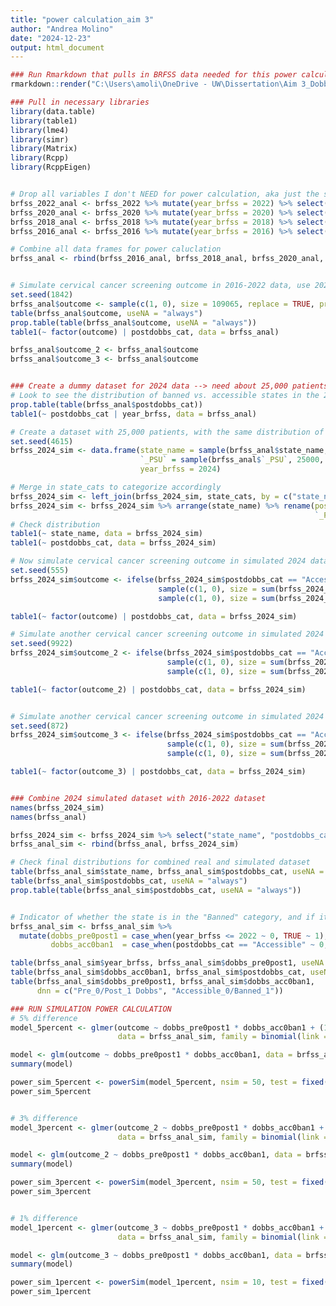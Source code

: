 ```yaml
---
title: "power calculation_aim 3"
author: "Andrea Molino"
date: "2024-12-23"
output: html_document
---
```





```r
### Run Rmarkdown that pulls in BRFSS data needed for this power calculation 
rmarkdown::render("C:\Users\amoli\OneDrive - UW\Dissertation\Aim 3_Dobbs")

### Pull in necessary libraries
library(data.table)
library(table1)
library(lme4)
library(simr)
library(Matrix)
library(Rcpp)
library(RcppEigen)


# Drop all variables I don't NEED for power calculation, aka just the state, the post Dobbs category, and the BRFSS survey year
brfss_2022_anal <- brfss_2022 %>% mutate(year_brfss = 2022) %>% select(state_name, postdobbs_cat, `_PSU`, year_brfss)
brfss_2020_anal <- brfss_2020 %>% mutate(year_brfss = 2020) %>% select(state_name, postdobbs_cat, `_PSU`, year_brfss)
brfss_2018_anal <- brfss_2018 %>% mutate(year_brfss = 2018) %>% select(state_name, postdobbs_cat, `_PSU`, year_brfss)
brfss_2016_anal <- brfss_2016 %>% mutate(year_brfss = 2016) %>% select(state_name, postdobbs_cat, `_PSU`, year_brfss)

# Combine all data frames for power caluclation 
brfss_anal <- rbind(brfss_2016_anal, brfss_2018_anal, brfss_2020_anal, brfss_2022_anal)


# Simulate cervical cancer screening outcome in 2016-2022 data, use 2021 estimate of 73.9% in 2021 as estimate from Healthy People 2030 https://health.gov/healthypeople/objectives-and-data/browse-objectives/cancer/increase-proportion-females-who-get-screened-cervical-cancer-c-09
set.seed(1842)
brfss_anal$outcome <- sample(c(1, 0), size = 109065, replace = TRUE, prob = c(0.739, 0.261))
table(brfss_anal$outcome, useNA = "always")
prop.table(table(brfss_anal$outcome, useNA = "always"))
table1(~ factor(outcome) | postdobbs_cat, data = brfss_anal)

brfss_anal$outcome_2 <- brfss_anal$outcome
brfss_anal$outcome_3 <- brfss_anal$outcome


### Create a dummy dataset for 2024 data --> need about 25,000 patients
# Look to see the distribution of banned vs. accessible states in the 2016-2022 dataset --> 88% accessible, 12% banned, keep this distribution. A bit of change over time but that's fine 
prop.table(table(brfss_anal$postdobbs_cat))
table1(~ postdobbs_cat | year_brfss, data = brfss_anal)

# Create a dataset with 25,000 patients, with the same distribution of banned vs. accessible states as the 2016-2022 dataset
set.seed(4615)
brfss_2024_sim <- data.frame(state_name = sample(brfss_anal$state_name, 25000, replace = TRUE), 
                             `_PSU` = sample(brfss_anal$`_PSU`, 25000, replace = TRUE), 
                             year_brfss = 2024)

# Merge in state_cats to categorize accordingly 
brfss_2024_sim <- left_join(brfss_2024_sim, state_cats, by = c("state_name" = "State"))
brfss_2024_sim <- brfss_2024_sim %>% arrange(state_name) %>% rename(postdobbs_cat = `Final Categorization`, 
                                                                    `_PSU` = X_PSU)
# Check distribution 
table1(~ state_name, data = brfss_2024_sim)
table1(~ postdobbs_cat, data = brfss_2024_sim)

# Now simulate cervical cancer screening outcome in simulated 2024 data, but 68.9% outcome in banned states and keep 73.9% in accessible states (aka 5% change)
set.seed(555)
brfss_2024_sim$outcome <- ifelse(brfss_2024_sim$postdobbs_cat == "Accessible",
                                 sample(c(1, 0), size = sum(brfss_2024_sim$postdobbs_cat == "Accessible"), replace = TRUE, prob = c(0.739, 0.261)),
                                 sample(c(1, 0), size = sum(brfss_2024_sim$postdobbs_cat == "Banned"),     replace = TRUE, prob = c(0.689, 0.311)))

table1(~ factor(outcome) | postdobbs_cat, data = brfss_2024_sim)

# Simulate another cervical cancer screening outcome in simulated 2024 data, but do 70.9% outcome in banned states and keep 73.9% in accessible states (aka 3% change)
set.seed(9922)
brfss_2024_sim$outcome_2 <- ifelse(brfss_2024_sim$postdobbs_cat == "Accessible",
                                   sample(c(1, 0), size = sum(brfss_2024_sim$postdobbs_cat == "Accessible"), replace = TRUE, prob = c(0.739, 0.261)),
                                   sample(c(1, 0), size = sum(brfss_2024_sim$postdobbs_cat == "Banned"),     replace = TRUE, prob = c(0.709, 0.291)))

table1(~ factor(outcome_2) | postdobbs_cat, data = brfss_2024_sim)


# Simulate another cervical cancer screening outcome in simulated 2024 data, but do 72.9% outcome in banned states and keep 73.9% in accessible states (aka 1% change)
set.seed(872)
brfss_2024_sim$outcome_3 <- ifelse(brfss_2024_sim$postdobbs_cat == "Accessible",
                                   sample(c(1, 0), size = sum(brfss_2024_sim$postdobbs_cat == "Accessible"), replace = TRUE, prob = c(0.739, 0.261)),
                                   sample(c(1, 0), size = sum(brfss_2024_sim$postdobbs_cat == "Banned"),     replace = TRUE, prob = c(0.729, 0.271)))

table1(~ factor(outcome_3) | postdobbs_cat, data = brfss_2024_sim)


### Combine 2024 simulated dataset with 2016-2022 dataset 
names(brfss_2024_sim)
names(brfss_anal)

brfss_2024_sim <- brfss_2024_sim %>% select("state_name", "postdobbs_cat", "_PSU", "year_brfss", "outcome", "outcome_2", "outcome_3")
brfss_anal_sim <- rbind(brfss_anal, brfss_2024_sim)

# Check final distributions for combined real and simulated dataset 
table(brfss_anal_sim$state_name, brfss_anal_sim$postdobbs_cat, useNA = "always") 
table(brfss_anal_sim$postdobbs_cat, useNA = "always")
prop.table(table(brfss_anal_sim$postdobbs_cat, useNA = "always"))


# Indicator of whether the state is in the "Banned" category, and if it is Pre or Post Dobbs 
brfss_anal_sim <- brfss_anal_sim %>% 
  mutate(dobbs_pre0post1 = case_when(year_brfss <= 2022 ~ 0, TRUE ~ 1), 
         dobbs_acc0ban1  = case_when(postdobbs_cat == "Accessible" ~ 0, TRUE ~ 1))

table(brfss_anal_sim$year_brfss, brfss_anal_sim$dobbs_pre0post1, useNA = "always")
table(brfss_anal_sim$dobbs_acc0ban1, brfss_anal_sim$postdobbs_cat, useNA = "always")
table(brfss_anal_sim$dobbs_pre0post1, brfss_anal_sim$dobbs_acc0ban1, 
      dnn = c("Pre_0/Post_1 Dobbs", "Accessible_0/Banned_1"))


```


```r
### RUN SIMULATION POWER CALCULATION 
# 5% difference 
model_5percent <- glmer(outcome ~ dobbs_pre0post1 * dobbs_acc0ban1 + (1 | dobbs_pre0post1:dobbs_acc0ban1), 
                        data = brfss_anal_sim, family = binomial(link = "log"))

model <- glm(outcome ~ dobbs_pre0post1 * dobbs_acc0ban1, data = brfss_anal_sim, family = binomial)
summary(model)

power_sim_5percent <- powerSim(model_5percent, nsim = 50, test = fixed("dobbs_pre0post1:dobbs_acc0ban1"))
power_sim_5percent


# 3% difference
model_3percent <- glmer(outcome_2 ~ dobbs_pre0post1 * dobbs_acc0ban1 + (1 | dobbs_pre0post1:dobbs_acc0ban1), 
                        data = brfss_anal_sim, family = binomial(link = "log"))

model <- glm(outcome_2 ~ dobbs_pre0post1 * dobbs_acc0ban1, data = brfss_anal_sim, family = binomial)
summary(model)

power_sim_3percent <- powerSim(model_3percent, nsim = 50, test = fixed("dobbs_pre0post1:dobbs_acc0ban1"))
power_sim_3percent


# 1% difference 
model_1percent <- glmer(outcome_3 ~ dobbs_pre0post1 * dobbs_acc0ban1 + (1 | dobbs_pre0post1:dobbs_acc0ban1), 
                        data = brfss_anal_sim, family = binomial(link = "log"))

model <- glm(outcome_3 ~ dobbs_pre0post1 * dobbs_acc0ban1, data = brfss_anal_sim, family = binomial)
summary(model)

power_sim_1percent <- powerSim(model_1percent, nsim = 10, test = fixed("dobbs_pre0post1:dobbs_acc0ban1"))
power_sim_1percent


```
